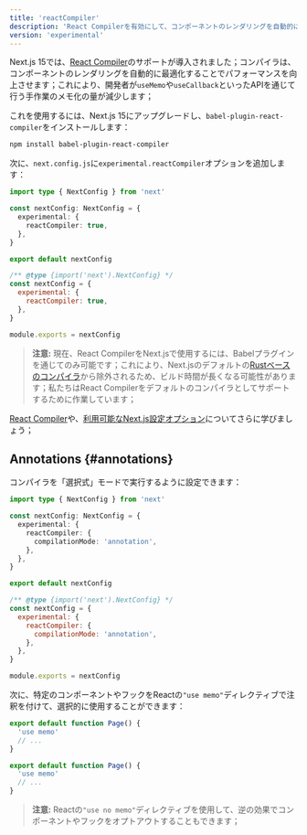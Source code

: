 ```yaml
---
title: 'reactCompiler'
description: 'React Compilerを有効にして、コンポーネントのレンダリングを自動的に最適化します'
version: 'experimental'
---
```


Next.js 15では、[React Compiler](https://react.dev/learn/react-compiler)のサポートが導入されました；コンパイラは、コンポーネントのレンダリングを自動的に最適化することでパフォーマンスを向上させます；これにより、開発者が`useMemo`や`useCallback`といったAPIを通じて行う手作業のメモ化の量が減少します；

これを使用するには、Next.js 15にアップグレードし、`babel-plugin-react-compiler`をインストールします：

```bash title="Terminal"
npm install babel-plugin-react-compiler
```

次に、`next.config.js`に`experimental.reactCompiler`オプションを追加します：

<Tabs>
<TabItem value="ts" label="TypeScript">

```ts title="next.config.ts" switcher
import type { NextConfig } from 'next'

const nextConfig: NextConfig = {
  experimental: {
    reactCompiler: true,
  },
}

export default nextConfig
```

</TabItem>
<TabItem value="js" label="JavaScript">

```js title="next.config.js" switcher
/** @type {import('next').NextConfig} */
const nextConfig = {
  experimental: {
    reactCompiler: true,
  },
}

module.exports = nextConfig
```

</TabItem>
</Tabs>

> **注意:** 現在、React CompilerをNext.jsで使用するには、Babelプラグインを通じてのみ可能です；これにより、Next.jsのデフォルトの[Rustベースのコンパイラ](/docs/architecture/nextjs-compiler)から除外されるため、ビルド時間が長くなる可能性があります；私たちはReact Compilerをデフォルトのコンパイラとしてサポートするために作業しています；

[React Compiler](https://react.dev/learn/react-compiler)や、[利用可能なNext.js設定オプション](https://react.dev/learn/react-compiler#usage-with-nextjs)についてさらに学びましょう；

## Annotations {#annotations}

コンパイラを「選択式」モードで実行するように設定できます：

<Tabs>
<TabItem value="ts" label="TypeScript">

```ts title="next.config.ts" switcher
import type { NextConfig } from 'next'

const nextConfig: NextConfig = {
  experimental: {
    reactCompiler: {
      compilationMode: 'annotation',
    },
  },
}

export default nextConfig
```

</TabItem>
<TabItem value="js" label="JavaScript">

```js title="next.config.js" switcher
/** @type {import('next').NextConfig} */
const nextConfig = {
  experimental: {
    reactCompiler: {
      compilationMode: 'annotation',
    },
  },
}

module.exports = nextConfig
```

</TabItem>
</Tabs>

次に、特定のコンポーネントやフックをReactの`"use memo"`ディレクティブで注釈を付けて、選択的に使用することができます：

<Tabs>
<TabItem value="ts" label="TypeScript">

```ts title="app/page.tsx" switcher
export default function Page() {
  'use memo'
  // ...
}
```

</TabItem>
<TabItem value="js" label="JavaScript">

```js title="app/page.js" switcher
export default function Page() {
  'use memo'
  // ...
}
```

</TabItem>
</Tabs>

> **注意:** Reactの`"use no memo"`ディレクティブを使用して、逆の効果でコンポーネントやフックをオプトアウトすることもできます；
